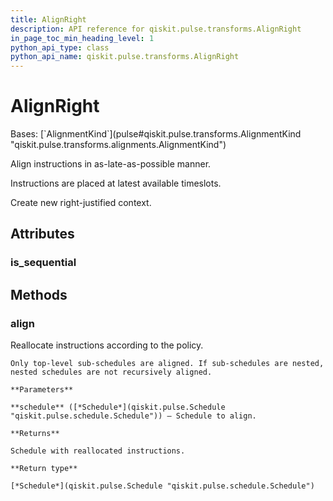 ```yaml
---
title: AlignRight
description: API reference for qiskit.pulse.transforms.AlignRight
in_page_toc_min_heading_level: 1
python_api_type: class
python_api_name: qiskit.pulse.transforms.AlignRight
---
```


# AlignRight

<Class id="qiskit.pulse.transforms.AlignRight" github="https://github.com/Qiskit/qiskit/tree/stable/1.0/qiskit/pulse/transforms/alignments.py#L157-L222" signature="qiskit.pulse.transforms.AlignRight">
  Bases: [`AlignmentKind`](pulse#qiskit.pulse.transforms.AlignmentKind "qiskit.pulse.transforms.alignments.AlignmentKind")

  Align instructions in as-late-as-possible manner.

  Instructions are placed at latest available timeslots.

  Create new right-justified context.

  ## Attributes

  ### is\_sequential

  <Attribute id="qiskit.pulse.transforms.AlignRight.is_sequential" name="is_sequential" />

  ## Methods

  ### align

  <Function id="qiskit.pulse.transforms.AlignRight.align" name="align" github="https://github.com/Qiskit/qiskit/tree/stable/1.0/qiskit/pulse/transforms/alignments.py#L171-L187" signature="align(schedule)">
    Reallocate instructions according to the policy.

    Only top-level sub-schedules are aligned. If sub-schedules are nested, nested schedules are not recursively aligned.

    **Parameters**

    **schedule** ([*Schedule*](qiskit.pulse.Schedule "qiskit.pulse.schedule.Schedule")) – Schedule to align.

    **Returns**

    Schedule with reallocated instructions.

    **Return type**

    [*Schedule*](qiskit.pulse.Schedule "qiskit.pulse.schedule.Schedule")
  </Function>
</Class>

